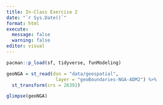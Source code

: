 ```yaml
---
title: In-Class Exercise 2
date: "`r Sys.Date()`"
format: html
execute: 
  message: false
  warning: false
editor: visual
---
```


```r
pacman::p_load(sf, tidyverse, funModeling)
```

```r
geoNGA = st_read(dsn = "data/geospatial",
                  layer = "geoBoundaries-NGA-ADM2") %>%
  st_transform(crs = 26392)
```

```r
glimpse(geoNGA)
```
